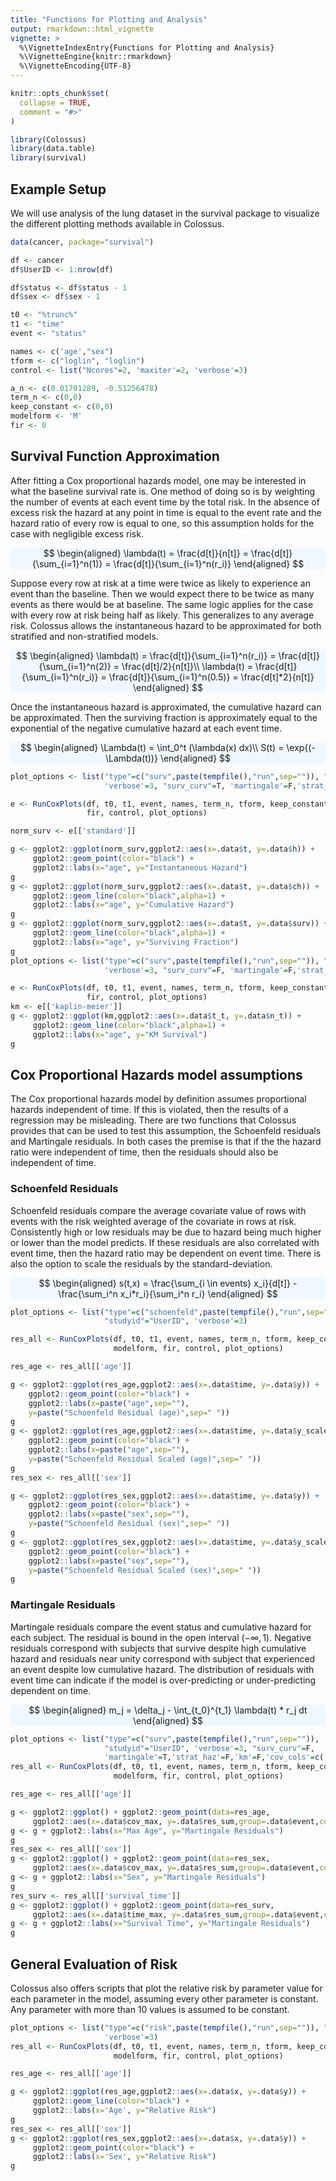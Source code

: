 ```yaml
---
title: "Functions for Plotting and Analysis"
output: rmarkdown::html_vignette
vignette: >
  %\VignetteIndexEntry{Functions for Plotting and Analysis}
  %\VignetteEngine{knitr::rmarkdown}
  %\VignetteEncoding{UTF-8}
---
```


```r
knitr::opts_chunk$set(
  collapse = TRUE,
  comment = "#>"
)
```

```r
library(Colossus)
library(data.table)
library(survival)

```

## Example Setup

We will use analysis of the lung dataset in the survival package to visualize the different plotting methods available in Colossus.

```r
data(cancer, package="survival")

df <- cancer
df$UserID <- 1:nrow(df)

df$status <- df$status - 1
df$sex <- df$sex - 1

t0 <- "%trunc%"
t1 <- "time"
event <- "status"

names <- c('age',"sex")
tform <- c("loglin", "loglin")
control <- list("Ncores"=2, 'maxiter'=2, 'verbose'=3)

a_n <- c(0.01701289, -0.51256478)
term_n <- c(0,0)
keep_constant <- c(0,0)
modelform <- 'M'
fir <- 0
```

## Survival Function Approximation

After fitting a Cox proportional hazards model, one may be interested in what the baseline survival rate is. One method of doing so is by weighting the number of events at each event time by the total risk. In the absence of excess risk the hazard at any point in time is equal to the event rate and the hazard ratio of every row is equal to one, so this assumption holds for the case with negligible excess risk.

<p class="text-center" style="background-color: aliceblue">
$$
\begin{aligned}
    \lambda(t) = \frac{d[t]}{n[t]} = \frac{d[t]}{\sum_{i=1}^n(1)} = \frac{d[t]}{\sum_{i=1}^n(r_i)}
\end{aligned}
$$
</p>

Suppose every row at risk at a time were twice as likely to experience an event than the baseline. Then we would expect there to be twice as many events as there would be at baseline. The same logic applies for the case with every row at risk being half as likely. This generalizes to any average risk. Colossus allows the instantaneous hazard to be approximated for both stratified and non-stratified models. 

<p class="text-center" style="background-color: aliceblue">
$$
\begin{aligned}
     \lambda(t) = \frac{d[t]}{\sum_{i=1}^n(r_i)} = \frac{d[t]}{\sum_{i=1}^n(2)} = \frac{d[t]/2}{n[t]}\\
     \lambda(t) = \frac{d[t]}{\sum_{i=1}^n(r_i)} = \frac{d[t]}{\sum_{i=1}^n(0.5)} = \frac{d[t]*2}{n[t]}
\end{aligned}
$$
</p>

Once the instantaneous hazard is approximated, the cumulative hazard can be approximated. Then the surviving fraction is approximately equal to the exponential of the negative cumulative hazard at each event time.

<p class="text-center" style="background-color: aliceblue">
$$
\begin{aligned}
    \Lambda(t) = \int_0^t (\lambda(x) dx)\\
    S(t) = \exp{(-\Lambda(t))}
\end{aligned}
$$
</p>

```r

plot_options <- list("type"=c("surv",paste(tempfile(),"run",sep="")), "studyid"="UserID", 
                     'verbose'=3, "surv_curv"=T, 'martingale'=F,'strat_haz'=F,'km'=F)

e <- RunCoxPlots(df, t0, t1, event, names, term_n, tform, keep_constant, a_n, modelform,
                 fir, control, plot_options)

norm_surv <- e[['standard']]

g <- ggplot2::ggplot(norm_surv,ggplot2::aes(x=.data$t, y=.data$h)) + 
     ggplot2::geom_point(color="black") +
     ggplot2::labs(x="age", y="Instantaneous Hazard")
g
g <- ggplot2::ggplot(norm_surv,ggplot2::aes(x=.data$t, y=.data$ch)) + 
     ggplot2::geom_line(color="black",alpha=1) + 
     ggplot2::labs(x="age", y="Cumulative Hazard")
g
g <- ggplot2::ggplot(norm_surv,ggplot2::aes(x=.data$t, y=.data$surv)) + 
     ggplot2::geom_line(color="black",alpha=1) + 
     ggplot2::labs(x="age", y="Surviving Fraction")
g
plot_options <- list("type"=c("surv",paste(tempfile(),"run",sep="")), "studyid"="UserID",
                     'verbose'=3, "surv_curv"=F, 'martingale'=F,'strat_haz'=F,'km'=T)

e <- RunCoxPlots(df, t0, t1, event, names, term_n, tform, keep_constant, a_n, modelform,
                 fir, control, plot_options)
km <- e[['kaplin-meier']]
g <- ggplot2::ggplot(km,ggplot2::aes(x=.data$t_t, y=.data$n_t)) + 
     ggplot2::geom_line(color="black",alpha=1) +
     ggplot2::labs(x="age", y="KM Survival")
g
```

## Cox Proportional Hazards model assumptions

The Cox proportional hazards model by definition assumes proportional hazards independent of time. If this is violated, then the results of a regression may be misleading. There are two functions that Colossus provides that can be used to test this assumption, the Schoenfeld residuals and Martingale residuals. In both cases the premise is that if the the hazard ratio were independent of time, then the residuals should also be independent of time.

### Schoenfeld Residuals

Schoenfeld residuals compare the average covariate value of rows with events with the risk weighted average of the covariate in rows at risk. Consistently high or low residuals may be due to hazard being much higher or lower than the model predicts. If these residuals are also correlated with event time, then the hazard ratio may be dependent on event time. There is also the option to scale the residuals by the standard-deviation.

<p class="text-center" style="background-color: aliceblue">
$$
\begin{aligned}
    s(t,x) = \frac{\sum_{i \in events} x_i}{d[t]} - \frac{\sum_i^n x_i*r_i}{\sum_i^n r_i}
\end{aligned}
$$
</p>

```r
plot_options <- list("type"=c("schoenfeld",paste(tempfile(),"run",sep="")),
                     "studyid"="UserID", 'verbose'=3)

res_all <- RunCoxPlots(df, t0, t1, event, names, term_n, tform, keep_constant, a_n,
                       modelform, fir, control, plot_options)

res_age <- res_all[['age']]

g <- ggplot2::ggplot(res_age,ggplot2::aes(x=.data$time, y=.data$y)) +
    ggplot2::geom_point(color="black") +
    ggplot2::labs(x=paste("age",sep=""),
    y=paste("Schoenfeld Residual (age)",sep=" "))
g
g <- ggplot2::ggplot(res_age,ggplot2::aes(x=.data$time, y=.data$y_scale)) +
    ggplot2::geom_point(color="black") +
    ggplot2::labs(x=paste("age",sep=""),
    y=paste("Schoenfeld Residual Scaled (age)",sep=" "))
g
res_sex <- res_all[['sex']]

g <- ggplot2::ggplot(res_sex,ggplot2::aes(x=.data$time, y=.data$y)) +
    ggplot2::geom_point(color="black") +
    ggplot2::labs(x=paste("sex",sep=""),
    y=paste("Schoenfeld Residual (sex)",sep=" "))
g
g <- ggplot2::ggplot(res_sex,ggplot2::aes(x=.data$time, y=.data$y_scale)) +
    ggplot2::geom_point(color="black") +
    ggplot2::labs(x=paste("sex",sep=""),
    y=paste("Schoenfeld Residual Scaled (sex)",sep=" "))
g
```

### Martingale Residuals

Martingale residuals compare the event status and cumulative hazard for each subject. The residual is bound in the open interval $(-\infty, 1)$. Negative residuals correspond with subjects that survive despite high cumulative hazard and residuals near unity correspond with subject that experienced an event despite low cumulative hazard. The distribution of residuals with event time can indicate if the model is over-predicting or under-predicting dependent on time.

<p class="text-center" style="background-color: aliceblue">
$$
\begin{aligned}
    m_j = \delta_j - \int_{t_0}^{t_1} \lambda(t) * r_j dt
\end{aligned}
$$
</p>

```r
plot_options <- list("type"=c("surv",paste(tempfile(),"run",sep="")),
                     "studyid"="UserID", 'verbose'=3, "surv_curv"=F,
                     'martingale'=T,'strat_haz'=F,'km'=F,'cov_cols'=c('age','sex'))
res_all <- RunCoxPlots(df, t0, t1, event, names, term_n, tform, keep_constant, a_n,
                       modelform, fir, control, plot_options)

res_age <- res_all[['age']]

g <- ggplot2::ggplot() + ggplot2::geom_point(data=res_age,
     ggplot2::aes(x=.data$cov_max, y=.data$res_sum,group=.data$event,color=.data$event))
g <- g + ggplot2::labs(x="Max Age", y="Martingale Residuals")
g
res_sex <- res_all[['sex']]
g <- ggplot2::ggplot() + ggplot2::geom_point(data=res_sex,
     ggplot2::aes(x=.data$cov_max, y=.data$res_sum,group=.data$event,color=.data$event))
g <- g + ggplot2::labs(x="Sex", y="Martingale Residuals")
g
res_surv <- res_all[['survival_time']]
g <- ggplot2::ggplot() + ggplot2::geom_point(data=res_surv,
     ggplot2::aes(x=.data$time_max, y=.data$res_sum,group=.data$event,color=.data$event))
g <- g + ggplot2::labs(x="Survival Time", y="Martingale Residuals")
g
```

## General Evaluation of Risk

Colossus also offers scripts that plot the relative risk by parameter value for each parameter in the model, assuming every other parameter is constant. Any parameter with more than 10 values is assumed to be constant.

```r
plot_options <- list("type"=c("risk",paste(tempfile(),"run",sep="")), "studyid"="UserID",
                     'verbose'=3)
res_all <- RunCoxPlots(df, t0, t1, event, names, term_n, tform, keep_constant, a_n,
                       modelform, fir, control, plot_options)

res_age <- res_all[['age']]

g <- ggplot2::ggplot(res_age,ggplot2::aes(x=.data$x, y=.data$y)) +
     ggplot2::geom_line(color="black") +
     ggplot2::labs(x='Age', y="Relative Risk")
g
res_sex <- res_all[['sex']]
g <- ggplot2::ggplot(res_sex,ggplot2::aes(x=.data$x, y=.data$y)) +
     ggplot2::geom_point(color="black") +
     ggplot2::labs(x='Sex', y="Relative Risk")
g
```

